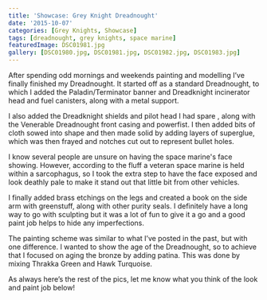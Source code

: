 ```yaml
---
title: 'Showcase: Grey Knight Dreadnought'
date: '2015-10-07'
categories: [Grey Knights, Showcase]
tags: [dreadnought, grey knights, space marine]
featuredImage: DSC01981.jpg
gallery: [DSC01980.jpg, DSC01981.jpg, DSC01982.jpg, DSC01983.jpg]
---
```


After spending odd mornings and weekends painting and modelling I’ve finally finished my Dreadnought. It started off as a standard Dreadnought, to which I added the Paladin/Terminator banner and Dreadknight incinerator head and fuel canisters, along with a metal support.

I also added the Dreadknight shields and pilot head I had spare , along with the Venerable Dreadnought front casing and powerfist. I then added bits of cloth sowed into shape and then made solid by adding layers of superglue, which was then frayed and notches cut out to represent bullet holes.

I know several people are unsure on having the space marine's face showing. However, according to the fluff a veteran space marine is held within a sarcophagus, so I took the extra step to have the face exposed and look deathly pale to make it stand out that little bit from other vehicles.

I finally added brass etchings on the legs and created a book on the side arm with greenstuff, along with other purity seals. I definitely have a long way to go with sculpting but it was a lot of fun to give it a go and a good paint job helps to hide any imperfections.

The painting scheme was similar to what I’ve posted in the past, but with one difference. I wanted to show the age of the Dreadnought, so to achieve that I focused on aging the bronze by adding patina. This was done by mixing Thrakka Green and Hawk Turquoise.

As always here’s the rest of the pics, let me know what you think of the look and paint job below!
